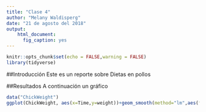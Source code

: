 ```yaml
---
title: "Clase 4"
author: "Melany Waldisperg"
date: "21 de agosto del 2018"
output: 
    html_document:
      fig_caption: yes
---
```


```r
knitr::opts_chunk$set(echo = FALSE,warning = FALSE)
library(tidyverse)
```

##Introducción
Este es un reporte sobre Dietas en pollos

##Resultados
A continuación un gráfico

```r
data("ChickWeight")
ggplot(ChickWeight, aes(x=Time,y=weight))+geom_smooth(method="lm",aes(fill=Diet,color=Diet))
```

